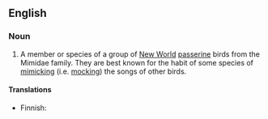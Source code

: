==English==

===Noun===
{{en-noun}}
{{wikipedia}}

#A member or species of a group of [[New World]] [[passerine]] birds from the Mimidae family. They are best known for the habit of some species of [[mimic]]king (i.e. [[mock]]ing) the songs of other birds.

====Translations====
{{trans-top|bird of Mimidae family}}
* Finnish: {{t|fi|matkija}}
{{trans-mid}}
{{trans-bottom}}